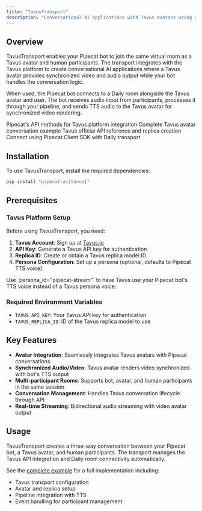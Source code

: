 ```yaml
---
title: "TavusTransport"
description: "Conversational AI applications with Tavus avatars using real-time audio/video streaming"
---
```


## Overview

TavusTransport enables your Pipecat bot to join the same virtual room as a Tavus avatar and human participants. The transport integrates with the Tavus platform to create conversational AI applications where a Tavus avatar provides synchronized video and audio output while your bot handles the conversation logic.

When used, the Pipecat bot connects to a Daily room alongside the Tavus avatar and user. The bot receives audio input from participants, processes it through your pipeline, and sends TTS audio to the Tavus avatar for synchronized video rendering.

<CardGroup cols={2}>
  <Card
    title="Tavus Transport API Reference"
    icon="code"
    href="https://reference-server.pipecat.ai/en/latest/api/pipecat.transports.tavus.transport.html"
  >
    Pipecat's API methods for Tavus platform integration
  </Card>
  <Card
    title="Example Implementation"
    icon="play"
    href="https://github.com/pipecat-ai/pipecat/blob/main/examples/foundational/21a-tavus-video-service.py"
  >
    Complete Tavus avatar conversation example
  </Card>
  <Card
    title="Tavus API Documentation"
    icon="book"
    href="https://docs.tavus.io/api-reference/phoenix-replica-model/create-replica"
  >
    Tavus official API reference and replica creation
  </Card>
  <Card
    title="Client SDK Integration"
    icon="link"
    href="/client/js/transports/daily"
  >
    Connect using Pipecat Client SDK with Daily transport
  </Card>
</CardGroup>

## Installation

To use TavusTransport, install the required dependencies:

```bash
pip install "pipecat-ai[tavus]"
```

## Prerequisites

### Tavus Platform Setup

Before using TavusTransport, you need:

1. **Tavus Account**: Sign up at [Tavus.io](https://tavus.io)
2. **API Key**: Generate a Tavus API key for authentication
3. **Replica ID**: Create or obtain a Tavus replica model ID
4. **Persona Configuration**: Set up a persona (optional, defaults to Pipecat TTS voice)

<Tip>
  Use `persona_id="pipecat-stream"` to have Tavus use your Pipecat bot's TTS
  voice instead of a Tavus persona voice.
</Tip>

### Required Environment Variables

- `TAVUS_API_KEY`: Your Tavus API key for authentication
- `TAVUS_REPLICA_ID`: ID of the Tavus replica model to use

## Key Features

- **Avatar Integration**: Seamlessly integrates Tavus avatars with Pipecat conversations
- **Synchronized Audio/Video**: Tavus avatar renders video synchronized with bot's TTS output
- **Multi-participant Rooms**: Supports bot, avatar, and human participants in the same session
- **Conversation Management**: Handles Tavus conversation lifecycle through API
- **Real-time Streaming**: Bidirectional audio streaming with video avatar output

## Usage

TavusTransport creates a three-way conversation between your Pipecat bot, a Tavus avatar, and human participants. The transport manages the Tavus API integration and Daily room connectivity automatically.

See the [complete example](https://github.com/pipecat-ai/pipecat/blob/main/examples/foundational/21a-tavus-video-service.py) for a full implementation including:

- Tavus transport configuration
- Avatar and replica setup
- Pipeline integration with TTS
- Event handling for participant management
